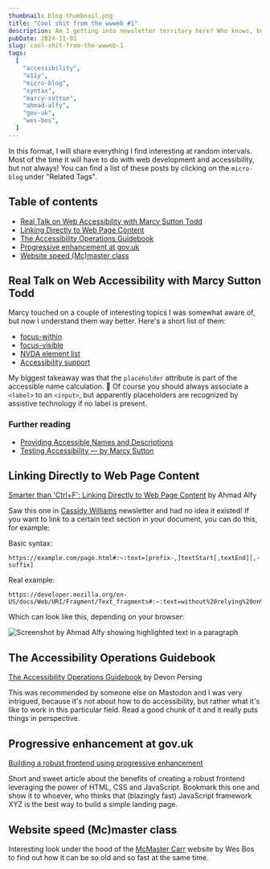 ```yaml
---
thumbnail: blog-thumbnail.png
title: "Cool shit from the wwweb #1"
description: Am I getting into newsletter territory here? Who knows, but here's some stuff about accessibility!
pubDate: 2024-11-01
slug: cool-shit-from-the-wwweb-1
tags:
  [
    "accessibility",
    "a11y",
    "micro-blog",
    "syntax",
    "marcy-sutton",
    "ahmad-alfy",
    "gov-uk",
    "wes-bos",
  ]
---
```




In this format, I will share everything I find interesting at random intervals. Most of the time it will have to do with web development and accessibility, but not always! You can find a list of these posts by clicking on the `micro-blog` under "Related Tags".

## Table of contents

- [Real Talk on Web Accessibility with Marcy Sutton Todd](#real-talk-on-web-accessibility-with-marcy-sutton-todd)
- [Linking Directly to Web Page Content](#linking-directly-to-web-page-content)
- [The Accessibility Operations Guidebook](#the-accessibility-operations-guidebook)
- [Progressive enhancement at gov.uk](#progressive-enhancement-at-govuk)
- [Website speed (Mc)master class](#website-speed-mcmaster-class)

## Real Talk on Web Accessibility with Marcy Sutton Todd

<SafeYouTubeEmbed
  id="A7cVW-8tCXY"
  title="Real Talk on Web Accessibility with Marcy Sutton Todd"
/>

Marcy touched on a couple of interesting topics I was somewhat aware of, but now I understand them way better. Here's a short list of them:

- [focus-within](https://developer.mozilla.org/en-US/docs/Web/CSS/:focus-within)
- [focus-visible](https://developer.mozilla.org/en-US/docs/Web/CSS/:focus-visible)
- [NVDA element list](https://www.nvaccess.org/files/nvda/documentation/keyCommands.html#ElementsList)
- [Accessibility support](https://a11ysupport.io/)

My biggest takeaway was that the `placeholder` attribute is part of the accessible name calculation. 🤯 Of course you should always associate a `<label>` to an `<input>`, but apparently placeholders are recognized by assistive technology if no label is present.

### Further reading

- [Providing Accessible Names and Descriptions](https://www.w3.org/WAI/ARIA/apg/practices/names-and-descriptions/)
- [Testing Accessibility — by Marcy Sutton](https://testingaccessibility.com/)

## Linking Directly to Web Page Content

[Smarter than 'Ctrl+F': Linking Directly to Web Page Content](https://alfy.blog/2024/10/19/linking-directly-to-web-page-content.html?) by Ahmad Alfy

Saw this one in [Cassidy Williams](https://cassidoo.co/) newsletter and had no idea it existed! If you want to link to a certain text section in your document, you can do this, for example:

Basic syntax:

```
https://example.com/page.html#:~:text=[prefix-,]textStart[,textEnd][,-suffix]
```

Real example:

```
https://developer.mozilla.org/en-US/docs/Web/URI/Fragment/Text_fragments#:~:text=without%20relying%20on%20the%20presence%20of%20IDs
```

Which can look like this, depending on your browser:

<Image
  alt="Screenshot by Ahmad Alfy showing highlighted text in a paragraph"
  src={imageOne}
/>

## The Accessibility Operations Guidebook

[The Accessibility Operations Guidebook](https://devonpersing.netlify.app/book/) by Devon Persing

This was recommended by someone else on Mastodon and I was very intrigued, because it's not about how to do accessibility, but rather what it's like to work in this particular field. Read a good chunk of it and it really puts things in perspective.

## Progressive enhancement at gov.uk

[Building a robust frontend using progressive enhancement](https://www.gov.uk/service-manual/technology/using-progressive-enhancement)

Short and sweet article about the benefits of creating a robust frontend leveraging the power of HTML, CSS and JavaScript. Bookmark this one and show it to whoever, who thinks that (blazingly fast) JavaScript framework XYZ is the best way to build a simple landing page.

## Website speed (Mc)master class

<SafeYouTubeEmbed
  id="-Ln-8QM8KhQ"
  title="How is this Website so fast!? by Wes Bos"
/>

Interesting look under the hood of the [McMaster Carr](https://www.mcmaster.com/) website by Wes Bos to find out how it can be so old and so fast at the same time.
